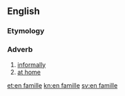 ==English==

===Etymology===
{{etyl|fr|en}}

===Adverb===
{{en-adv|head=[[en]] [[famille]]|?}}

# [[informally]]
# [[at home]]

[[et:en famille]]
[[kn:en famille]]
[[sv:en famille]]